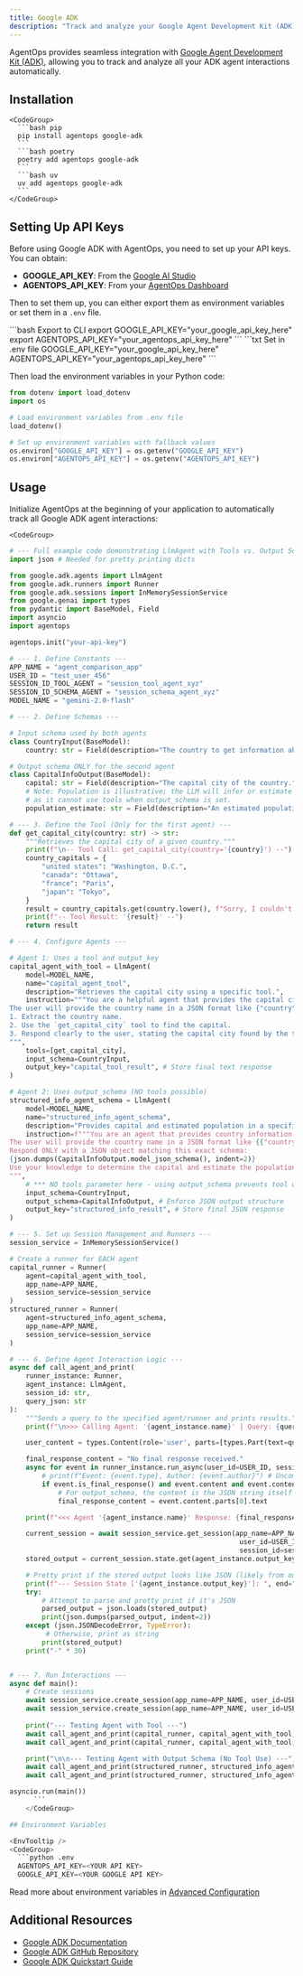 ```yaml
---
title: Google ADK
description: "Track and analyze your Google Agent Development Kit (ADK) AI agents with AgentOps"
---
```



AgentOps provides seamless integration with [Google Agent Development Kit (ADK)](https://google.github.io/adk-docs/), allowing you to track and analyze all your ADK agent interactions automatically.

## Installation

<CodeTooltip />

    <CodeGroup>
      ```bash pip
      pip install agentops google-adk
      ```
      ```bash poetry
      poetry add agentops google-adk
      ```
      ```bash uv
      uv add agentops google-adk
      ```
    </CodeGroup>

## Setting Up API Keys

Before using Google ADK with AgentOps, you need to set up your API keys. You can obtain:
- **GOOGLE_API_KEY**: From the [Google AI Studio](https://aistudio.google.com/app/apikey)
- **AGENTOPS_API_KEY**: From your [AgentOps Dashboard](https://app.agentops.ai/)

Then to set them up, you can either export them as environment variables or set them in a `.env` file.

<CodeGroup>
    ```bash Export to CLI
    export GOOGLE_API_KEY="your_google_api_key_here"
    export AGENTOPS_API_KEY="your_agentops_api_key_here"
    ```
    ```txt Set in .env file
    GOOGLE_API_KEY="your_google_api_key_here"
    AGENTOPS_API_KEY="your_agentops_api_key_here"
    ```
</CodeGroup>

Then load the environment variables in your Python code:

```python
from dotenv import load_dotenv
import os

# Load environment variables from .env file
load_dotenv()

# Set up environment variables with fallback values
os.environ["GOOGLE_API_KEY"] = os.getenv("GOOGLE_API_KEY")
os.environ["AGENTOPS_API_KEY"] = os.getenv("AGENTOPS_API_KEY")
```

## Usage

Initialize AgentOps at the beginning of your application to automatically track all Google ADK agent interactions:

    <CodeGroup>
```python Usage
# --- Full example code demonstrating LlmAgent with Tools vs. Output Schema ---
import json # Needed for pretty printing dicts

from google.adk.agents import LlmAgent
from google.adk.runners import Runner
from google.adk.sessions import InMemorySessionService
from google.genai import types
from pydantic import BaseModel, Field
import asyncio
import agentops

agentops.init("your-api-key")

# --- 1. Define Constants ---
APP_NAME = "agent_comparison_app"
USER_ID = "test_user_456"
SESSION_ID_TOOL_AGENT = "session_tool_agent_xyz"
SESSION_ID_SCHEMA_AGENT = "session_schema_agent_xyz"
MODEL_NAME = "gemini-2.0-flash"

# --- 2. Define Schemas ---

# Input schema used by both agents
class CountryInput(BaseModel):
    country: str = Field(description="The country to get information about.")

# Output schema ONLY for the second agent
class CapitalInfoOutput(BaseModel):
    capital: str = Field(description="The capital city of the country.")
    # Note: Population is illustrative; the LLM will infer or estimate this
    # as it cannot use tools when output_schema is set.
    population_estimate: str = Field(description="An estimated population of the capital city.")

# --- 3. Define the Tool (Only for the first agent) ---
def get_capital_city(country: str) -> str:
    """Retrieves the capital city of a given country."""
    print(f"\n-- Tool Call: get_capital_city(country='{country}') --")
    country_capitals = {
        "united states": "Washington, D.C.",
        "canada": "Ottawa",
        "france": "Paris",
        "japan": "Tokyo",
    }
    result = country_capitals.get(country.lower(), f"Sorry, I couldn't find the capital for {country}.")
    print(f"-- Tool Result: '{result}' --")
    return result

# --- 4. Configure Agents ---

# Agent 1: Uses a tool and output_key
capital_agent_with_tool = LlmAgent(
    model=MODEL_NAME,
    name="capital_agent_tool",
    description="Retrieves the capital city using a specific tool.",
    instruction="""You are a helpful agent that provides the capital city of a country using a tool.
The user will provide the country name in a JSON format like {"country": "country_name"}.
1. Extract the country name.
2. Use the `get_capital_city` tool to find the capital.
3. Respond clearly to the user, stating the capital city found by the tool.
""",
    tools=[get_capital_city],
    input_schema=CountryInput,
    output_key="capital_tool_result", # Store final text response
)

# Agent 2: Uses output_schema (NO tools possible)
structured_info_agent_schema = LlmAgent(
    model=MODEL_NAME,
    name="structured_info_agent_schema",
    description="Provides capital and estimated population in a specific JSON format.",
    instruction=f"""You are an agent that provides country information.
The user will provide the country name in a JSON format like {{"country": "country_name"}}.
Respond ONLY with a JSON object matching this exact schema:
{json.dumps(CapitalInfoOutput.model_json_schema(), indent=2)}
Use your knowledge to determine the capital and estimate the population. Do not use any tools.
""",
    # *** NO tools parameter here - using output_schema prevents tool use ***
    input_schema=CountryInput,
    output_schema=CapitalInfoOutput, # Enforce JSON output structure
    output_key="structured_info_result", # Store final JSON response
)

# --- 5. Set up Session Management and Runners ---
session_service = InMemorySessionService()

# Create a runner for EACH agent
capital_runner = Runner(
    agent=capital_agent_with_tool,
    app_name=APP_NAME,
    session_service=session_service
)
structured_runner = Runner(
    agent=structured_info_agent_schema,
    app_name=APP_NAME,
    session_service=session_service
)

# --- 6. Define Agent Interaction Logic ---
async def call_agent_and_print(
    runner_instance: Runner,
    agent_instance: LlmAgent,
    session_id: str,
    query_json: str
):
    """Sends a query to the specified agent/runner and prints results."""
    print(f"\n>>> Calling Agent: '{agent_instance.name}' | Query: {query_json}")

    user_content = types.Content(role='user', parts=[types.Part(text=query_json)])

    final_response_content = "No final response received."
    async for event in runner_instance.run_async(user_id=USER_ID, session_id=session_id, new_message=user_content):
        # print(f"Event: {event.type}, Author: {event.author}") # Uncomment for detailed logging
        if event.is_final_response() and event.content and event.content.parts:
            # For output_schema, the content is the JSON string itself
            final_response_content = event.content.parts[0].text

    print(f"<<< Agent '{agent_instance.name}' Response: {final_response_content}")

    current_session = await session_service.get_session(app_name=APP_NAME,
                                                         user_id=USER_ID,
                                                         session_id=session_id)
    stored_output = current_session.state.get(agent_instance.output_key)

    # Pretty print if the stored output looks like JSON (likely from output_schema)
    print(f"--- Session State ['{agent_instance.output_key}']: ", end="")
    try:
        # Attempt to parse and pretty print if it's JSON
        parsed_output = json.loads(stored_output)
        print(json.dumps(parsed_output, indent=2))
    except (json.JSONDecodeError, TypeError):
         # Otherwise, print as string
        print(stored_output)
    print("-" * 30)


# --- 7. Run Interactions ---
async def main():
    # Create sessions
    await session_service.create_session(app_name=APP_NAME, user_id=USER_ID, session_id=SESSION_ID_TOOL_AGENT)
    await session_service.create_session(app_name=APP_NAME, user_id=USER_ID, session_id=SESSION_ID_SCHEMA_AGENT)
    
    print("--- Testing Agent with Tool ---")
    await call_agent_and_print(capital_runner, capital_agent_with_tool, SESSION_ID_TOOL_AGENT, '{"country": "France"}')
    await call_agent_and_print(capital_runner, capital_agent_with_tool, SESSION_ID_TOOL_AGENT, '{"country": "Canada"}')

    print("\n\n--- Testing Agent with Output Schema (No Tool Use) ---")
    await call_agent_and_print(structured_runner, structured_info_agent_schema, SESSION_ID_SCHEMA_AGENT, '{"country": "France"}')
    await call_agent_and_print(structured_runner, structured_info_agent_schema, SESSION_ID_SCHEMA_AGENT, '{"country": "Japan"}')

asyncio.run(main())
      ```
    </CodeGroup>

## Environment Variables

<EnvTooltip />
<CodeGroup>
  ```python .env
  AGENTOPS_API_KEY=<YOUR API KEY>
  GOOGLE_API_KEY=<YOUR GOOGLE API KEY>
  ```
</CodeGroup>

Read more about environment variables in [Advanced Configuration](/v2/usage/advanced-configuration)

## Additional Resources

- [Google ADK Documentation](https://google.github.io/adk-docs/)
- [Google ADK GitHub Repository](https://github.com/google/adk-docs)
- [Google ADK Quickstart Guide](https://google.github.io/adk-docs/get-started/quickstart/)

<script type="module" src="/scripts/github_stars.js"></script>
<script type="module" src="/scripts/scroll-img-fadein-animation.js"></script>
<script type="module" src="/scripts/button_heartbeat_animation.js"></script>
<script type="css" src="/styles/styles.css"></script>

